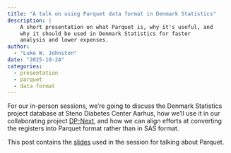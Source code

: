 ```yaml
---
title: "A talk on using Parquet data format in Denmark Statistics"
description: |
    A short presentation on what Parquet is, why it's useful, and
    why it should be used in Denmark Statistics for faster
    analysis and lower expenses.
author:
  - "Luke W. Johnston"
date: "2025-10-24"
categories:
  - presentation
  - parquet
  - data format
---
```


For our in-person sessions, we're going to discuss the Denmark
Statistics project database at Steno Diabetes Center Aarhus, how we'll
use it in our collaborating project
[DP-Next](https://dp-next.github.io), and how we can align efforts at
converting the registers into Parquet format rather than in SAS format.

This post contains the [slides](slides.qmd) used in the session for
talking about Parquet.
